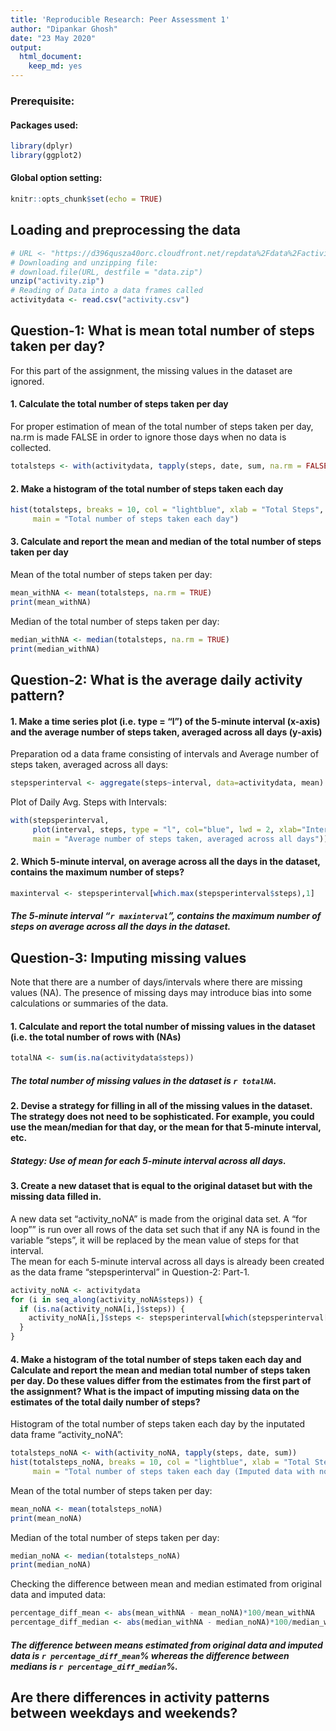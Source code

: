 ```yaml
---
title: 'Reproducible Research: Peer Assessment 1'
author: "Dipankar Ghosh"
date: "23 May 2020"
output: 
  html_document: 
    keep_md: yes
---
```

### Prerequisite:  
#### Packages used:
```r
library(dplyr)
library(ggplot2)
```
#### Global option setting:
```r
knitr::opts_chunk$set(echo = TRUE)
```

## Loading and preprocessing the data

```r
# URL <- "https://d396qusza40orc.cloudfront.net/repdata%2Fdata%2Factivity.zip"
# Downloading and unzipping file:
# download.file(URL, destfile = "data.zip")
unzip("activity.zip")
# Reading of Data into a data frames called
activitydata <- read.csv("activity.csv")
```


## Question-1: What is mean total number of steps taken per day?

For this part of the assignment, the missing values in the dataset are ignored.

#### 1. Calculate the total number of steps taken per day
For proper estimation of mean of the total number of steps taken per day,  
na.rm is made FALSE in order to ignore those days when no data is collected.

```r
totalsteps <- with(activitydata, tapply(steps, date, sum, na.rm = FALSE))
```

#### 2. Make a histogram of the total number of steps taken each day
```r
hist(totalsteps, breaks = 10, col = "lightblue", xlab = "Total Steps", 
     main = "Total number of steps taken each day")  
```
  
#### 3. Calculate and report the mean and median of the total number of steps taken per day  
Mean of the total number of steps taken per day:
```r
mean_withNA <- mean(totalsteps, na.rm = TRUE)
print(mean_withNA)
```
Median of the total number of steps taken per day:
```r
median_withNA <- median(totalsteps, na.rm = TRUE)
print(median_withNA)
```

## Question-2: What is the average daily activity pattern?

#### 1. Make a time series plot (i.e. type = "l") of the 5-minute interval (x-axis) and the average number of steps taken, averaged across all days (y-axis)
Preparation od a data frame consisting of intervals and Average number of steps taken, averaged across all days: 
```r
stepsperinterval <- aggregate(steps~interval, data=activitydata, mean)
```
Plot of Daily Avg. Steps with Intervals:
```r
with(stepsperinterval, 
     plot(interval, steps, type = "l", col="blue", lwd = 2, xlab="Interval", ylab="Daily Avg. Steps",
     main = "Average number of steps taken, averaged across all days"))
```
  
#### 2. Which 5-minute interval, on average across all the days in the dataset, contains the maximum number of steps?
```r
maxinterval <- stepsperinterval[which.max(stepsperinterval$steps),1]
```
##### The 5-minute interval "`r maxinterval`", contains the maximum number of steps on average across all the days in the dataset.

## Question-3: Imputing missing values
Note that there are a number of days/intervals where there are missing values (NA). The presence of missing days may introduce bias into some calculations or summaries of the data.

#### 1. Calculate and report the total number of missing values in the dataset (i.e. the total number of rows with (NAs)
```r
totalNA <- sum(is.na(activitydata$steps))
```
##### The total number of missing values in the dataset is `r totalNA`.

#### 2. Devise a strategy for filling in all of the missing values in the dataset. The strategy does not need to be sophisticated. For example, you could use the mean/median for that day, or the mean for that 5-minute interval, etc.
##### Stategy: Use of mean for each 5-minute interval across all days. 

#### 3. Create a new dataset that is equal to the original dataset but with the missing data filled in.
A new data set "activity_noNA" is made from the original data set. 
A "for loop"" is run over all rows of the data set such that if any NA is found in the variable "steps", it will be replaced by the mean value of steps for that interval.   
The mean for each 5-minute interval across all days is already been created as the data frame "stepsperinterval" in  Question-2: Part-1.
```r
activity_noNA <- activitydata
for (i in seq_along(activity_noNA$steps)) {
  if (is.na(activity_noNA[i,]$steps)) {
    activity_noNA[i,]$steps <- stepsperinterval[which(stepsperinterval[,1]==activity_noNA[i,]$interval),2]
  }
}
```

#### 4. Make a histogram of the total number of steps taken each day and Calculate and report the mean and median total number of steps taken per day. Do these values differ from the estimates from the first part of the assignment? What is the impact of imputing missing data on the estimates of the total daily number of steps?

Histogram of the total number of steps taken each day by the inputated data frame "activity_noNA":
```r
totalsteps_noNA <- with(activity_noNA, tapply(steps, date, sum))
hist(totalsteps_noNA, breaks = 10, col = "lightblue", xlab = "Total Steps", 
     main = "Total number of steps taken each day (Imputed data with no NA)")  
```
  
Mean of the total number of steps taken per day:
```r
mean_noNA <- mean(totalsteps_noNA)
print(mean_noNA)
```
Median of the total number of steps taken per day:
```r
median_noNA <- median(totalsteps_noNA)
print(median_noNA)
```
  
Checking the difference between mean and median estimated from original data and imputed data:
```r
percentage_diff_mean <- abs(mean_withNA - mean_noNA)*100/mean_withNA
percentage_diff_median <- abs(median_withNA - median_noNA)*100/median_withNA
```
##### The difference between means estimated from original data and imputed data is `r percentage_diff_mean`% whereas the difference between medians is `r percentage_diff_median`%.


## Are there differences in activity patterns between weekdays and weekends?